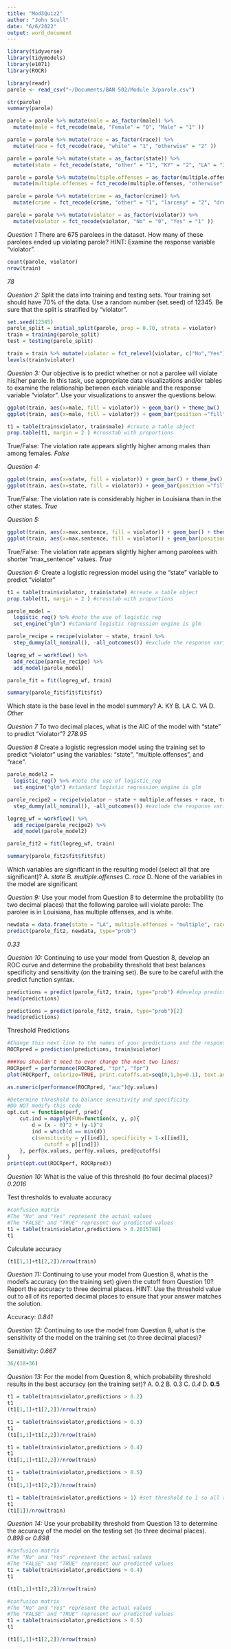 ```yaml
---
title: "Mod3Quiz2"
author: "John Scull"
date: "6/6/2022"
output: word_document
---
```

```r
library(tidyverse)
library(tidymodels)
library(e1071)
library(ROCR)
```


```r
library(readr)
parole <- read_csv("~/Documents/BAN 502/Module 3/parole.csv")

str(parole)
summary(parole)
```

```r
parole = parole %>% mutate(male = as_factor(male)) %>% 
  mutate(male = fct_recode(male, "Female" = "0", "Male" = "1" ))
```

```r
parole = parole %>% mutate(race = as_factor(race)) %>% 
  mutate(race = fct_recode(race, "white" = "1", "otherwise" = "2" ))
```

```r
parole = parole %>% mutate(state = as_factor(state)) %>% 
  mutate(state = fct_recode(state, "other" = "1", "KY" = "2", "LA" = "3", "VA" = "4" ))
```

```r
parole = parole %>% mutate(multiple.offenses = as_factor(multiple.offenses)) %>% 
  mutate(multiple.offenses = fct_recode(multiple.offenses, "otherwise" = "0", "multiple" = "1" ))
```

```r
parole = parole %>% mutate(crime = as_factor(crime)) %>% 
  mutate(crime = fct_recode(crime, "other" = "1", "larceny" = "2", "drugs" = "3", "auto" = "4" ))
```

```r
parole = parole %>% mutate(violator = as_factor(violator)) %>% 
  mutate(violator = fct_recode(violator, "No" = "0", "Yes" = "1" ))
```


*Question 1* There are 675 parolees in the dataset. How many of these parolees ended up violating parole?
HINT: Examine the response variable “violator”.
```r
count(parole, violator)
nrow(train)
```
*78*

*Question 2:* Split the data into training and testing sets. Your training set should have 70% of the data.
Use a random number (set.seed) of 12345. Be sure that the split is stratified by “violator”.
```r
set.seed(12345)
parole_split = initial_split(parole, prop = 0.70, strata = violator)
train = training(parole_split)
test = testing(parole_split)

train = train %>% mutate(violator = fct_relevel(violator, c("No","Yes")))
levels(train$violator)
```

*Question 3:* Our objective is to predict whether or not a parolee will violate his/her parole. In this task,
use appropriate data visualizations and/or tables to examine the relationship between each variable and the
response variable “violator”. Use your visualizations to answer the questions below.
```r
ggplot(train, aes(x=male, fill = violator)) + geom_bar() + theme_bw()
ggplot(train, aes(x=male, fill = violator)) + geom_bar(position ="fill") + theme_bw()

t1 = table(train$violator, train$male) #create a table object
prop.table(t1, margin = 2 ) #crosstab with proportions
```

True/False: The violation rate appears slightly higher among males than among females. *False*


*Question 4:*
```r
ggplot(train, aes(x=state, fill = violator)) + geom_bar() + theme_bw()
ggplot(train, aes(x=state, fill = violator)) + geom_bar(position ="fill") + theme_bw()
```
True/False: The violation rate is considerably higher in Louisiana than in the other states. *True*

*Question 5:* 
```r
ggplot(train, aes(x=max.sentence, fill = violator)) + geom_bar() + theme_bw()
ggplot(train, aes(x=max.sentence, fill = violator)) + geom_bar(position ="fill") + theme_bw()
```
True/False: The violation rate appears slightly higher among parolees with shorter
“max_sentence” values.  *True*


*Question 6:* Create a logistic regression model using the “state” variable to predict “violator”
```r
t1 = table(train$violator, train$state) #create a table object
prop.table(t1, margin = 2 ) #crosstab with proportions
```

```r
parole_model = 
  logistic_reg() %>% #note the use of logistic_reg
  set_engine("glm") #standard logistic regression engine is glm

parole_recipe = recipe(violator ~ state, train) %>%
  step_dummy(all_nominal(), -all_outcomes()) #exclude the response variable from being dummy converted  

logreg_wf = workflow() %>%
  add_recipe(parole_recipe) %>% 
  add_model(parole_model)

parole_fit = fit(logreg_wf, train)
```

```r
summary(parole_fit$fit$fit$fit)
```

Which state is the base level in the model summary?
A. KY
B. LA
C. VA
D. *Other*


*Question 7* To two decimal places, what is the AIC of the model with “state” to predict “violator”? *278.95*


*Question 8* Create a logistic regression model using the training set to predict “violator” using the variables:
“state”, “multiple.offenses”, and “race”.
```r
parole_model2 = 
  logistic_reg() %>% #note the use of logistic_reg
  set_engine("glm") #standard logistic regression engine is glm

parole_recipe2 = recipe(violator ~ state + multiple.offenses + race, train) %>%
  step_dummy(all_nominal(), -all_outcomes()) #exclude the response variable from being dummy converted  

logreg_wf = workflow() %>%
  add_recipe(parole_recipe2) %>% 
  add_model(parole_model2)

parole_fit2 = fit(logreg_wf, train)
```

```r
summary(parole_fit2$fit$fit$fit)
```


Which variables are significant in the resulting model (select all that are significant)?
A. *state*
B. *multiple.offenses*
C. *race*
D. None of the variables in the model are significant

*Question 9:* Use your model from Question 8 to determine the probability (to two decimal places) that the
following parolee will violate parole: The parolee is in Louisiana, has multiple offenses, and is white.
```r
newdata = data.frame(state = "LA", multiple.offenses = "multiple", race = "white")
predict(parole_fit2, newdata, type="prob")
```
*0.33*


*Question 10:* Continuing to use your model from Question 8, develop an ROC curve and determine the
probability threshold that best balances specificity and sensitivity (on the training set). Be sure to be careful
with the predict function syntax.
```r
predictions = predict(parole_fit2, train, type="prob") #develop predicted probabilities
head(predictions)
```
```r
predictions = predict(parole_fit2, train, type="prob")[2]
head(predictions)
```
Threshold Predictions
```r
#Change this next line to the names of your predictions and the response variable in the training data frame
ROCRpred = prediction(predictions, train$violator) 

###You shouldn't need to ever change the next two lines:
ROCRperf = performance(ROCRpred, "tpr", "fpr")
plot(ROCRperf, colorize=TRUE, print.cutoffs.at=seq(0,1,by=0.1), text.adj=c(-0.2,1.7))
```
```r
as.numeric(performance(ROCRpred, "auc")@y.values)
```

```r
#Determine threshold to balance sensitivity and specificity
#DO NOT modify this code
opt.cut = function(perf, pred){
    cut.ind = mapply(FUN=function(x, y, p){
        d = (x - 0)^2 + (y-1)^2
        ind = which(d == min(d))
        c(sensitivity = y[[ind]], specificity = 1-x[[ind]], 
            cutoff = p[[ind]])
    }, perf@x.values, perf@y.values, pred@cutoffs)
}
print(opt.cut(ROCRperf, ROCRpred))
```

*Question 10:* What is the value of this threshold (to four decimal places)? *0.2016*

Test thresholds to evaluate accuracy  
```r
#confusion matrix
#The "No" and "Yes" represent the actual values
#The "FALSE" and "TRUE" represent our predicted values
t1 = table(train$violator,predictions > 0.2015788)
t1
```


Calculate accuracy  
```r
(t1[1,1]+t1[2,2])/nrow(train)
```
*Question 11:* Continuing to use your model from Question 8, what is the model’s accuracy (on the training
set) given the cutoff from Question 10? Report the accuracy to three decimal places. HINT: Use the threshold
value out to all of its reported decimal places to ensure that your answer matches the solution.

Accuracy: *0.841*

*Question 12:* Continuing to use the model from Question 8, what is the sensitivity of the model on the
training set (to three decimal places)?

Sensitivity: *0.667*
```r
36/(18+36)
```

*Question 13:* For the model from Question 8, which probability threshold results in the best accuracy (on
the training set)?
A. 0.2
B. 0.3
C. *0.4*
D. **0.5**

```r
t1 = table(train$violator,predictions > 0.2)
t1
(t1[1,1]+t1[2,2])/nrow(train)
```

```r
t1 = table(train$violator,predictions > 0.3)
t1
(t1[1,1]+t1[2,2])/nrow(train)
```

```r
t1 = table(train$violator,predictions > 0.4)
t1
(t1[1,1]+t1[2,2])/nrow(train)
```

```r
t1 = table(train$violator,predictions > 0.5)
t1
(t1[1,1]+t1[2,2])/nrow(train)
```

```r
t1 = table(train$violator,predictions > 1) #set threshold to 1 so all are classified as not delinquent
t1
(t1[1])/nrow(train)
```


*Question 14:* Use your probability threshold from Question 13 to determine the accuracy of the model on
the testing set (to three decimal places). *0.898* or *0.898*

```r
#confusion matrix
#The "No" and "Yes" represent the actual values
#The "FALSE" and "TRUE" represent our predicted values
t1 = table(train$violator,predictions > 0.4)
t1
```

```r
(t1[1,1]+t1[2,2])/nrow(train)
```

```r
#confusion matrix
#The "No" and "Yes" represent the actual values
#The "FALSE" and "TRUE" represent our predicted values
t1 = table(train$violator,predictions > 0.5)
t1
```

```r
(t1[1,1]+t1[2,2])/nrow(train)
```
